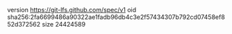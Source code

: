 version https://git-lfs.github.com/spec/v1
oid sha256:2fa6699486a90322ae1fadb96db4c3e2f57434307b792cd07458ef852d372562
size 24424589
